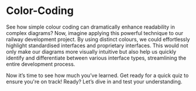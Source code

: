 # Color-Coding

See how simple colour coding can dramatically enhance readability in complex diagrams? Now, imagine applying this powerful technique to our railway development project. By using distinct colours, we could effortlessly highlight standardised interfaces and proprietary interfaces. This would not only make our diagrams more visually intuitive but also help us quickly identify and differentiate between various interface types, streamlining the entire development process.

Now it’s time to see how much you’ve learned. Get ready for a quick quiz to ensure you're on track! Ready? Let’s dive in and test your understanding.
